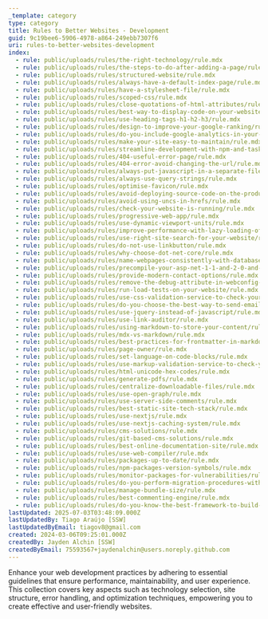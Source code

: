 ```yaml
---
_template: category
type: category
title: Rules to Better Websites - Development
guid: 9c19bee6-5906-4978-a864-249ebb7307f6
uri: rules-to-better-websites-development
index:
  - rule: public/uploads/rules/the-right-technology/rule.mdx
  - rule: public/uploads/rules/the-steps-to-do-after-adding-a-page/rule.mdx
  - rule: public/uploads/rules/structured-website/rule.mdx
  - rule: public/uploads/rules/always-have-a-default-index-page/rule.mdx
  - rule: public/uploads/rules/have-a-stylesheet-file/rule.mdx
  - rule: public/uploads/rules/scoped-css/rule.mdx
  - rule: public/uploads/rules/close-quotations-of-html-attributes/rule.mdx
  - rule: public/uploads/rules/best-way-to-display-code-on-your-website/rule.mdx
  - rule: public/uploads/rules/use-heading-tags-h1-h2-h3/rule.mdx
  - rule: public/uploads/rules/design-to-improve-your-google-ranking/rule.mdx
  - rule: public/uploads/rules/do-you-include-google-analytics-in-your-website/rule.mdx
  - rule: public/uploads/rules/make-your-site-easy-to-maintain/rule.mdx
  - rule: public/uploads/rules/streamline-development-with-npm-and-task-runners/rule.mdx
  - rule: public/uploads/rules/404-useful-error-page/rule.mdx
  - rule: public/uploads/rules/404-error-avoid-changing-the-url/rule.mdx
  - rule: public/uploads/rules/always-put-javascript-in-a-separate-file/rule.mdx
  - rule: public/uploads/rules/always-use-query-strings/rule.mdx
  - rule: public/uploads/rules/optimise-favicon/rule.mdx
  - rule: public/uploads/rules/avoid-deploying-source-code-on-the-production-server/rule.mdx
  - rule: public/uploads/rules/avoid-using-uncs-in-hrefs/rule.mdx
  - rule: public/uploads/rules/check-your-website-is-running/rule.mdx
  - rule: public/uploads/rules/progressive-web-app/rule.mdx
  - rule: public/uploads/rules/use-dynamic-viewport-units/rule.mdx
  - rule: public/uploads/rules/improve-performance-with-lazy-loading-of-media-assets/rule.mdx
  - rule: public/uploads/rules/use-right-site-search-for-your-website/rule.mdx
  - rule: public/uploads/rules/do-not-use-linkbutton/rule.mdx
  - rule: public/uploads/rules/why-choose-dot-net-core/rule.mdx
  - rule: public/uploads/rules/name-webpages-consistently-with-database-tables/rule.mdx
  - rule: public/uploads/rules/precompile-your-asp-net-1-1-and-2-0-and-later-sites/rule.mdx
  - rule: public/uploads/rules/provide-modern-contact-options/rule.mdx
  - rule: public/uploads/rules/remove-the-debug-attribute-in-webconfig-compilation-element/rule.mdx
  - rule: public/uploads/rules/run-load-tests-on-your-website/rule.mdx
  - rule: public/uploads/rules/use-css-validation-service-to-check-your-css-file/rule.mdx
  - rule: public/uploads/rules/do-you-choose-the-best-way-to-send-emails-for-application/rule.mdx
  - rule: public/uploads/rules/use-jquery-instead-of-javascript/rule.mdx
  - rule: public/uploads/rules/use-link-auditor/rule.mdx
  - rule: public/uploads/rules/using-markdown-to-store-your-content/rule.mdx
  - rule: public/uploads/rules/mdx-vs-markdown/rule.mdx
  - rule: public/uploads/rules/best-practices-for-frontmatter-in-markdown/rule.mdx
  - rule: public/uploads/rules/page-owner/rule.mdx
  - rule: public/uploads/rules/set-language-on-code-blocks/rule.mdx
  - rule: public/uploads/rules/use-markup-validation-service-to-check-your-html-code/rule.mdx
  - rule: public/uploads/rules/html-unicode-hex-codes/rule.mdx
  - rule: public/uploads/rules/generate-pdfs/rule.mdx
  - rule: public/uploads/rules/centralize-downloadable-files/rule.mdx
  - rule: public/uploads/rules/use-open-graph/rule.mdx
  - rule: public/uploads/rules/use-server-side-comments/rule.mdx
  - rule: public/uploads/rules/best-static-site-tech-stack/rule.mdx
  - rule: public/uploads/rules/use-nextjs/rule.mdx
  - rule: public/uploads/rules/use-nextjs-caching-system/rule.mdx
  - rule: public/uploads/rules/cms-solutions/rule.mdx
  - rule: public/uploads/rules/git-based-cms-solutions/rule.mdx
  - rule: public/uploads/rules/best-online-documentation-site/rule.mdx
  - rule: public/uploads/rules/use-web-compiler/rule.mdx
  - rule: public/uploads/rules/packages-up-to-date/rule.mdx
  - rule: public/uploads/rules/npm-packages-version-symbols/rule.mdx
  - rule: public/uploads/rules/monitor-packages-for-vulnerabilities/rule.mdx
  - rule: public/uploads/rules/do-you-perform-migration-procedures-with-an-approved-plan/rule.mdx
  - rule: public/uploads/rules/manage-bundle-size/rule.mdx
  - rule: public/uploads/rules/best-commenting-engine/rule.mdx
  - rule: public/uploads/rules/do-you-know-the-best-framework-to-build-an-admin-interface/rule.mdx
lastUpdated: 2025-07-03T03:48:09.000Z
lastUpdatedBy: Tiago Araújo [SSW]
lastUpdatedByEmail: tiagov8@gmail.com
created: 2024-03-06T09:25:01.000Z
createdBy: Jayden Alchin [SSW]
createdByEmail: 75593567+jaydenalchin@users.noreply.github.com
---
```


Enhance your web development practices by adhering to essential guidelines that ensure performance, maintainability, and user experience. This collection covers key aspects such as technology selection, site structure, error handling, and optimization techniques, empowering you to create effective and user-friendly websites.
